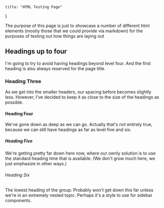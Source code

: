     title: "HTML Testing Page"
}

The purpose of this page is just to showcase a number of different html elements
(mostly those that we could provide via markdown) for the purposes of testing
out how things are laying out

## Headings up to four

I'm going to try to avoid having headings beyond level four. And the first
heading is also always reserved for the page title.

### Heading Three

As we get into the smaller headers, our spacing before becomes slightly less.
However, I've decided to keep it as close to the size of the headings as
possible.

#### Heading Four

We've gone down as deep as we can go. Actually that's not entirely true, because
we can still have headings as far as level five and six.

##### Heading Five

We're getting pretty far down here now, where our ownly solution is to use the
standard heading time that is available. (We don't grow much here, we just
emphasize in other ways.)

###### Heading Six

The lowest heading of the group. Probably won't get down this far unless we're
in an extremely nested topic. Perhaps it's a style to use for sidebar
components.